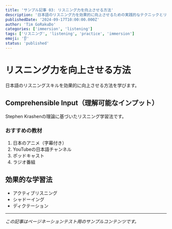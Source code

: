 ```yaml
---
title: 'サンプル記事 03: リスニング力を向上させる方法'
description: '日本語のリスニング力を効果的に向上させるための実践的なテクニックとリソース。'
publishedDate: '2024-09-17T10:00:00.000Z'
author: 'Tim GoRakuDo'
categories: ['immersion', 'listening']
tags: ['リスニング', 'listening', 'practice', 'immersion']
emoji: '👂'
status: 'published'
---
```


# リスニング力を向上させる方法

日本語のリスニングスキルを効果的に向上させる方法を学びます。

## Comprehensible Input（理解可能なインプット）

Stephen Krashenの理論に基づいたリスニング学習法です。

### おすすめの教材

1. 日本のアニメ（字幕付き）
2. YouTubeの日本語チャンネル
3. ポッドキャスト
4. ラジオ番組

## 効果的な学習法

- アクティブリスニング
- シャドーイング
- ディクテーション

---

_この記事はページネーションテスト用のサンプルコンテンツです。_
